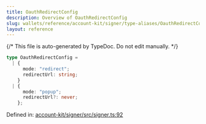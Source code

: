 ```yaml
---
title: OauthRedirectConfig
description: Overview of OauthRedirectConfig
slug: wallets/reference/account-kit/signer/type-aliases/OauthRedirectConfig
layout: reference
---
```


{/* This file is auto-generated by TypeDoc. Do not edit manually. */}

```ts
type OauthRedirectConfig =
  | {
      mode: "redirect";
      redirectUrl: string;
    }
  | {
      mode: "popup";
      redirectUrl?: never;
    };
```

Defined in: [account-kit/signer/src/signer.ts:92](https://github.com/alchemyplatform/aa-sdk/blob/c1a84188d03473acac2fdb49fb7cd7fdba73169b/account-kit/signer/src/signer.ts#L92)

